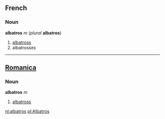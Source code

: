 ==French==
===Noun===
'''albatros''' ''m'' (''plural'' '''albatros''')

#[[albatross]]
#albatrosses

----
==[[Romanica]]==
===Noun===
'''albatros''' ''m''
#[[albatross]]

[[nl:albatros]]
[[pl:Albatros]]